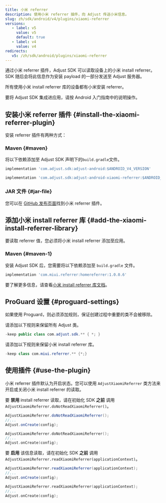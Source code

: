 ```yaml
---
title: 小米 referrer
description: 使用小米 referrer 插件，向 Adjust 传送小米信息。
slug: zh/sdk/android/v4/plugins/xiaomi-referrer
versions:
   - label: v5
     value: v5
     default: true
   - label: v4
     value: v4
redirects:
   v5: /zh/sdk/android/plugins/xiaomi-referrer
---
```


通过小米 referrer 插件，Adjust SDK 可以读取设备上的小米 install referrer。SDK 随后会将此信息作为安装 payload 的一部分发送至 Adjust 服务器。

所有使用小米 install referrer 库的设备都有小米安装 referrer。

要将 Adjust SDK 集成进应用，请按 Android 入门指南中的说明操作。

## 安装小米 referrer 插件 {#install-the-xiaomi-referrer-plugin}

安装 referrer 插件有两种方式：

### Maven {#maven}

将以下依赖添加至 Adjust SDK 声明下的`build.gradle`文件。

<CodeBlock title="build.gradle">

```groovy
implementation 'com.adjust.sdk:adjust-android:$ANDROID_V4_VERSION'

implementation 'com.adjust.sdk:adjust-android-xiaomi-referrer:$ANDROID_V4_VERSION'

```

</CodeBlock>

### JAR 文件 {#jar-file}

您可以在 [GitHub 发布页面](https://github.com/adjust/android_sdk/releases)找到小米 referrer 插件。

## 添加小米 install referrer 库 {#add-the-xiaomi-install-referrer-library}

要读取 referrer 值，您必须将小米 install referrer 添加至应用。

### Maven {#maven-1}

安装 Adjust SDK 后，您需要将以下依赖添加至 `build.gradle` 文件。

<CodeBlock title="build.gradle">

```groovy
implementation 'com.miui.referrer:homereferrer:1.0.0.6'
```

</CodeBlock>

要了解更多信息，请查看[小米 install referrer 库文档](https://global.developer.mi.com/document?doc=service.getAppsReferral)。

## ProGuard 设置 {#proguard-settings}

如果使用 Proguard，则必须添加规则，保证创建过程中重要的类不会被移除。

请添加以下规则来保留所有 Adjust 类。

<CodeBlock title="proguard.pro">

```java
-keep public class com.adjust.sdk.** { *; }
```

</CodeBlock>

请添加以下规则来保留小米 install referrer 库。

<CodeBlock title="proguard.pro">

```java
-keep class com.miui.referrer.** {*;}
```

</CodeBlock>

## 使用插件 {#use-the-plugin}

小米 referrer 插件默认为开启状态。您可以使用 `AdjustXiaomiReferrer` 类方法来开启或关闭小米 install referrer 的读取。

要 **禁用** install referrer 读取，请在初始化 SDK **之前** 调用 `AdjustXiaomiReferrer.doNotReadXiaomiReferrer()`。

<Tabs>
<Tab title="Java" sync="java">

```java
AdjustXiaomiReferrer.doNotReadXiaomiReferrer();
//...
Adjust.onCreate(config);
```

</Tab>
<Tab title="Kotlin" sync="kotlin">

```kotlin
AdjustXiaomiReferrer.doNotReadXiaomiReferrer();
//...
Adjust.onCreate(config);
```

</Tab>
</Tabs>

要 **启用** 该信息读取，请在初始化 SDK **之前** 调用 `AdjustXiaomiReferrer.readXiaomiReferrer(applicationContext)`。

<Tabs>
<Tab title="Java" sync="java">

```java
AdjustXiaomiReferrer.readXiaomiReferrer(applicationContext);
//...
Adjust.onCreate(config);
```

</Tab>
<Tab title="Kotlin" sync="kotlin">

```kotlin
AdjustXiaomiReferrer.readXiaomiReferrer(applicationContext);
//...
Adjust.onCreate(config);
```

</Tab>
</Tabs>
